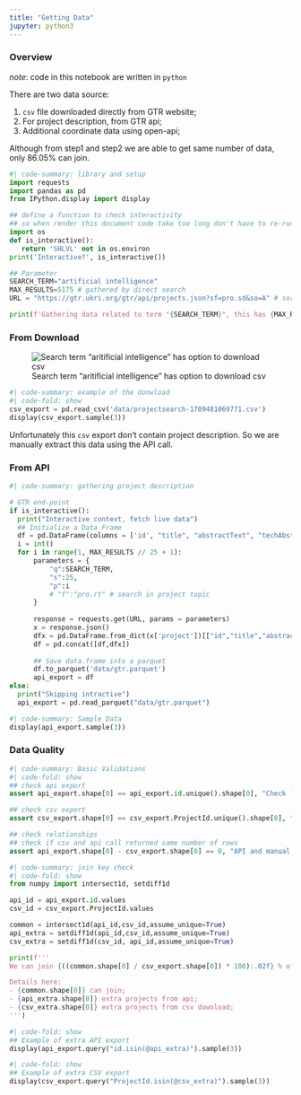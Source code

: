```yaml
---
title: "Getting Data"
jupyter: python3
---
```


### Overview

*note*: code in this notebook are written in `python`

There are two data source: 

  1. `csv` file downloaded directly from GTR website;
  2. For project description, from GTR api;
  3. Additional coordinate data using open-api;
  
Although from step1 and step2 we are able to get same number of data, only 86.05%
can join.

```python
#| code-summary: library and setup
import requests
import pandas as pd
from IPython.display import display

## define a function to check interactivity
## so when render this document code take too long don't have to re-run everytime 
import os
def is_interactive():
   return 'SHLVL' not in os.environ
print('Interactive?', is_interactive())

## Parameter
SEARCH_TERM="artificial intelligence"
MAX_RESULTS=5175 # gathered by direct search 
URL = "https://gtr.ukri.org/gtr/api/projects.json?sf=pro.sd&so=A" # sort by project start date Decending (D) Acending(A)

print(f'Gathering data related to term "{SEARCH_TERM}", this has {MAX_RESULTS} results')
```

### From Download

![Search term "aritificial intelligence" has option to download csv](figures/Screenshot 2024-03-03 at 15.51.38.png)
```python
#| code-summary: example of the donwload
#| code-fold: show
csv_export = pd.read_csv('data/projectsearch-1709481069771.csv')
display(csv_export.sample(3))
```

Unfortunately this `csv` export don't contain project description. So we are manually 
extract this data using the API call.


### From API

```python
#| code-summary: gathering project description

# GTR end-point
if is_interactive():
  print("Interactive context, fetch live data")
  ## Initialize a Data Frame
  df = pd.DataFrame(columns = ['id', "title", "abstractText", "techAbstractText","potentialImpact"])
  i = int()
  for i in range(1, MAX_RESULTS // 25 + 1):
      parameters = {
          "q":SEARCH_TERM,
          "s":25,
          "p":i
          # "f":"pro.rt" # search in project topic 
      }
      
      response = requests.get(URL, params = parameters)
      x = response.json()
      dfx = pd.DataFrame.from_dict(x['project'])[["id","title","abstractText","techAbstractText",'potentialImpact']]
      df = pd.concat([df,dfx])
      
      ## Save data.frame into a parquet 
      df.to_parquet('data/gtr.parquet')
      api_export = df
else:
  print("Skipping intractive")
  api_export = pd.read_parquet("data/gtr.parquet")
```

```python
#| code-summary: Sample Data
display(api_export.sample(3))
```

### Data Quality

```python
#| code-summary: Basic Validations
#| code-fold: show
## check api export
assert api_export.shape[0] == api_export.id.unique().shape[0], "Check `field id` is unique"

## check csv export
assert csv_export.shape[0] == csv_export.ProjectId.unique().shape[0], "Check `field id` ProjectID is unique"

## check relationships
## check if csv and api call returned same number of rows
assert api_export.shape[0] - csv_export.shape[0] == 0, "API and manual search result return the same rows"
```


```python
#| code-summary: join key check
#| code-fold: show
from numpy import intersect1d, setdiff1d

api_id = api_export.id.values
csv_id = csv_export.ProjectId.values

common = intersect1d(api_id,csv_id,assume_unique=True)
api_extra = setdiff1d(api_id,csv_id,assume_unique=True)
csv_extra = setdiff1d(csv_id, api_id,assume_unique=True)

print(f'''
We can join {((common.shape[0] / csv_export.shape[0]) * 100):.02f} % of data

Details here:
- {common.shape[0]} can join;
- {api_extra.shape[0]} extra projects from api;
- {csv_extra.shape[0]} extra projects from csv download;
''')
```

```python
#| code-fold: show
## Example of extra API export
display(api_export.query("id.isin(@api_extra)").sample(3))
```


```python
#| code-fold: show
## Example of extra CSV export
display(csv_export.query("ProjectId.isin(@csv_extra)").sample(3))
```

